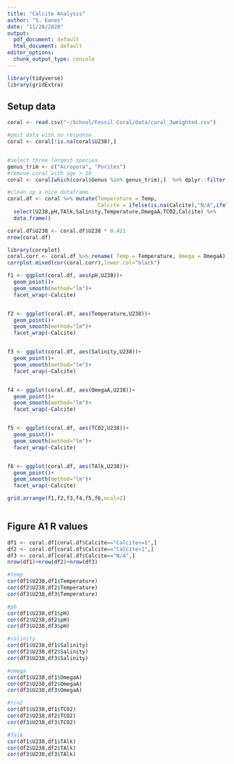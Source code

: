 ```yaml
---
title: "Calcite Analysis"
author: "S. Eanes"
date: "11/28/2020"
output:
  pdf_document: default
  html_document: default
editor_options:
  chunk_output_type: console
---
```


```r
library(tidyverse)
library(gridExtra)
```

## Setup data

```r
coral <- read.csv("~/School/Fossil Coral/data/coral_3weighted.csv")

#omit data with no response
coral <- coral[!is.na(coral$U238),]


#select three largest species
genus_trim <- c("Acropora", "Porites")
#remove coral with age > 10
coral <- coral[which(coral$Genus %in% genus_trim),]  %>% dplyr::filter(Age < 10)

#clean up a nice dataframe
coral.df <- coral %>% mutate(Temperature = Temp,
                             Calcite = ifelse(is.na(Calcite),"N/A",ifelse(Calcite>1,"Calcite>1","Calcite<=1"))) %>%
  select(U238,pH,TAlk,Salinity,Temperature,OmegaA,TCO2,Calcite) %>%
  data.frame()

coral.df$U238 <- coral.df$U238 * 0.421
nrow(coral.df)

```

```r
library(corrplot)
coral.corr <- coral.df %>% rename( Temp = Temperature, Omega = OmegaA) %>% select(-Calcite)
corrplot.mixed(cor(coral.corr),lower.col="black")

```

```r
f1 <- ggplot(coral.df, aes(pH,U238))+
  geom_point()+
  geom_smooth(method="lm")+
  facet_wrap(~Calcite)


f2 <- ggplot(coral.df, aes(Temperature,U238))+
  geom_point()+
  geom_smooth(method="lm")+
  facet_wrap(~Calcite)


f3 <- ggplot(coral.df, aes(Salinity,U238))+
  geom_point()+
  geom_smooth(method="lm")+
  facet_wrap(~Calcite)


f4 <- ggplot(coral.df, aes(OmegaA,U238))+
  geom_point()+
  geom_smooth(method="lm")+
  facet_wrap(~Calcite)


f5 <- ggplot(coral.df, aes(TCO2,U238))+
  geom_point()+
  geom_smooth(method="lm")+
  facet_wrap(~Calcite)


f6 <- ggplot(coral.df, aes(TAlk,U238))+
  geom_point()+
  geom_smooth(method="lm")+
  facet_wrap(~Calcite)

grid.arrange(f1,f2,f3,f4,f5,f6,ncol=2)
  
```

## Figure A1 R values

```r
df1 <- coral.df[coral.df$Calcite=="Calcite<=1",]
df2 <- coral.df[coral.df$Calcite=="Calcite>1",]
df3 <- coral.df[coral.df$Calcite=="N/A",]
nrow(df1)+nrow(df2)+nrow(df3)

#temp
cor(df1$U238,df1$Temperature)
cor(df2$U238,df2$Temperature)
cor(df3$U238,df3$Temperature)

#ph
cor(df1$U238,df1$pH)
cor(df2$U238,df2$pH)
cor(df3$U238,df3$pH)

#salinity
cor(df1$U238,df1$Salinity)
cor(df2$U238,df2$Salinity)
cor(df3$U238,df3$Salinity)

#omega
cor(df1$U238,df1$OmegaA)
cor(df2$U238,df2$OmegaA)
cor(df3$U238,df3$OmegaA)

#tco2
cor(df1$U238,df1$TCO2)
cor(df2$U238,df2$TCO2)
cor(df3$U238,df3$TCO2)

#Talk
cor(df1$U238,df1$TAlk)
cor(df2$U238,df2$TAlk)
cor(df3$U238,df3$TAlk)
```

